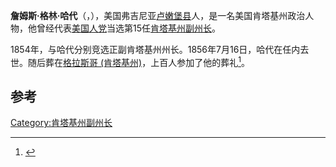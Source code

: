 '''詹姆斯·格林·哈代'''（{{lang|en|'''James Greene Hardy'''}}，{{bd|1795年|5月3日|1856年|7月16日}}），美国弗吉尼亚[[卢嫩堡县|卢嫩堡县]]人，是一名美国肯塔基州政治人物，他曾经代表[[美国人党|美国人党]]当选第15任[[肯塔基州副州长|肯塔基州副州长]]。

1854年，{{le|查尔斯·S·莫尔黑德|Charles S. Morehead}}与哈代分别竞选正副肯塔基州州长。1856年7月16日，哈代在任内去世。随后葬在[[格拉斯哥_(肯塔基州)|格拉斯哥 (肯塔基州)]]，上百人参加了他的葬礼<ref name="Llc2010">{{cite book|author=Books Llc|title=People from Lunenburg County, Virgini James Greene Hardy, Alfred L. Cralle, Thomas C. Wright, Lewis Archer Boswell, Richard Ellis|url=http://books.google.com/books?id=6OyscQAACAAJ|date=26 July 2010|publisher=General Books LLC|isbn=978-1-158-58918-0}}</ref>。

==参考==
{{Reflist}}
{{s-start}}
{{s-off}}
{{succession box|title=[[肯塔基州副州长|肯塔基州副州长]]|before=[[约翰·伯顿·汤普森|约翰·伯顿·汤普森]]|after=[[林·博伊德|林·博伊德]]|years=1855–1856}}
{{s-end}}
{{肯塔基州副州长}}
{{DEFAULTSORT:Hardy, James Greene}}

[[Category:肯塔基州副州长|Category:肯塔基州副州长]]